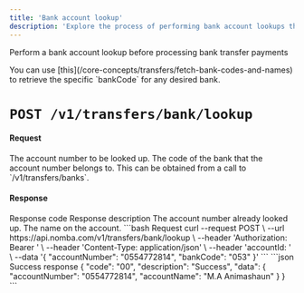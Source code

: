 ```yaml
---
title: 'Bank account lookup'
description: 'Explore the process of performing bank account lookups through the Nomba API'
---
```


<Card title="Perform bank account lookup" icon="money-bill"
href="/nomba-api-reference/transfers/perform-bank-account-lookup">
  Perform a bank account lookup before processing bank transfer payments
</Card>

<Note>
You can use [this](/core-concepts/transfers/fetch-bank-codes-and-names) to retrieve the specific `bankCode` for any desired bank.
</Note>

# `POST /v1/transfers/bank/lookup`

#### Request

<ParamField body="accountNumber" type="string" required>
  The account number to be looked up.
</ParamField>

<ParamField body="bankCode" type="string" required>
  The code of the bank that the account number belongs to. This can be obtained from a call to `/v1/transfers/banks`.
</ParamField>


#### Response

<ResponseField name="code" type="string" required>
  Response code
</ResponseField>

<ResponseField name="description" type="string" required>
  Response description
</ResponseField>

<ResponseField name="data" type="object">
  <Expandable title="object"  defaultOpen="true">
    <ResponseField name="accountNumber" type="string" required>
      The account number already looked up.
    </ResponseField>
    <ResponseField name="accountName" type="string" required>
      The name on the account.
    </ResponseField>
    
  </Expandable>
</ResponseField>

<RequestExample>
```bash Request
curl --request POST \
  --url https://api.nomba.com/v1/transfers/bank/lookup \
  --header 'Authorization: Bearer <token>' \
  --header 'Content-Type: application/json' \
  --header 'accountId: <accountid>' \
  --data '{
  "accountNumber": "0554772814",
  "bankCode": "053"
}'
```
</RequestExample>

<ResponseExample>
```json Success response
{
  "code": "00",
  "description": "Success",
  "data": {
    "accountNumber": "0554772814",
    "accountName": "M.A Animashaun"
  }
}
```
</ResponseExample>